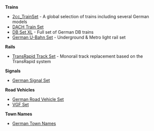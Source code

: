 '''Trains'''
* [[Main/en/2cc TrainSet|2cc_TrainSet]] - A global selection of trains including several German models 
* [http://www.tt-forums.net/viewtopic.php?t=56666 DACH Train Set]
* [http://www.ttdpatch.de/download.html DB Set XL] - Full set of German DB trains 
* [http://www.tt-forums.net/viewtopic.php?t=67688 German U-Bahn Set] - Underground & Metro light rail set

'''Rails''' 
* [http://www.tt-forums.net/viewtopic.php?t=45437 TransRapid Track Set] - Monorail track replacement based on the TransRapid system

'''Signals'''
* [http://www.tt-forums.net/viewtopic.php?t=41498 German Signal Set]

'''Road Vehicles'''
* [http://www.tt-forums.net/viewtopic.php?t=25634 German Road Vehicle Set]
* [http://www.tt-forums.net/viewtopic.php?t=83525 VGF Set]

'''Town Names'''
*[http://www.tt-forums.net/viewtopic.php?t=53747 German Town Names]